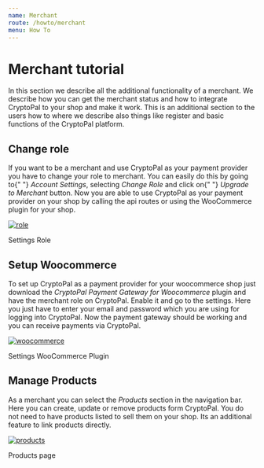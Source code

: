 ```yaml
---
name: Merchant
route: /howto/merchant
menu: How To
---
```


# Merchant tutorial

In this section we describe all the additional functionality of a merchant. We describe how you can get the merchant status and
how to integrate CryptoPal to your shop and make it work. This is an additional section to the users how to where we describe
also things like register and basic functions of the CryptoPal platform.

## Change role

<p>
  If you want to be a merchant and use CryptoPal as your payment provider you
  have to change your role to merchant. You can easily do this by going to{" "}
  <i>Account Settings</i>, selecting <i>Change Role</i> and click on{" "}
  <i>Upgrade to Merchant</i> button. Now you are able to use CryptoPal as your
  payment provider on your shop by calling the api routes or using the
  WooCommerce plugin for your shop.
</p>
<div className="images-container">
  <div className="image-container">
    <a href="https://ibb.co/BN9x4s7">
      <img src="https://i.ibb.co/BN9x4s7/role.png" alt="role" border="0" />
    </a>
    <p>Settings Role</p>
  </div>
</div>

## Setup Woocommerce

<p>
  To set up CryptoPal as a payment provider for your woocommerce shop just
  download the <i>CryptoPal Payment Gateway for Woocommerce</i>
  plugin and have the merchant role on CryptoPal. Enable it and go to the settings.
  Here you just have to enter your email and password which you are using for logging
  into CryptoPal. Now the payment gateway should be working and you can receive payments
  via CryptoPal.
</p>
<div className="images-container">
  <div className="image-container">
    <a href="https://ibb.co/BN9x4s7">
      <a href="https://ibb.co/zm0kfr9">
        <img
          src="https://i.ibb.co/zm0kfr9/woocommerce.png"
          alt="woocommerce"
          border="0"
        />
      </a>
    </a>
    <p>Settings WooCommerce Plugin</p>
  </div>
</div>

## Manage Products

<p>
  As a merchant you can select the <i>Products</i> section in the navigation
  bar. Here you can create, update or remove products form CryptoPal. You do not
  need to have products listed to sell them on your shop. Its an additional
  feature to link products directly.
</p>
<div className="images-container">
  <div className="image-container">
    <a href="https://ibb.co/BN9x4s7">
      <a href="https://ibb.co/3rMpYrr">
        <img
          src="https://i.ibb.co/3rMpYrr/products.png"
          alt="products"
          border="0"
        />
      </a>
    </a>
    <p>Products page</p>
  </div>
</div>
